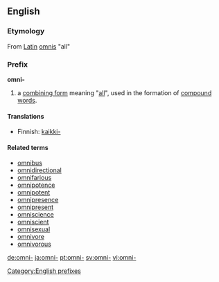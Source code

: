 ==English==
===Etymology===
From [[Latin]] [[omnis]] "all" 

===Prefix===
'''omni-'''

# a [[combining form]] meaning "[[all]]", used in the formation of [[compound word]]s.

====Translations====
*Finnish: [[kaikki-]]

====Related terms====
*[[omnibus]]
*[[omnidirectional]]
*[[omnifarious]]
*[[omnipotence]]
*[[omnipotent]]
*[[omnipresence]]
*[[omnipresent]]
*[[omniscience]]
*[[omniscient]]
*[[omnisexual]]
*[[omnivore]]
*[[omnivorous]]

[[Category:English prefixes]]

[[de:omni-]]
[[ja:omni-]]
[[pt:omni-]]
[[sv:omni-]]
[[vi:omni-]]
